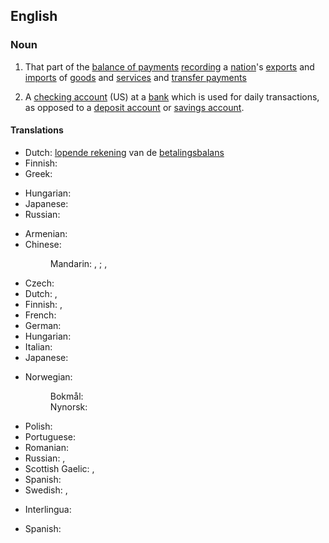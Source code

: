 {{also|current-account}}
==English==
{{wikipedia}}

===Noun===
{{en-noun}}

# That part of the [[balance of payments]] [[recording]] a [[nation]]'s [[export]]s and [[import]]s of [[goods]] and [[service]]s and [[transfer payment]]s
# {{lb|en|British}} A [[checking account]] (US) at a [[bank]] which is used for daily transactions, as opposed to a [[deposit account]] or [[savings account]].

====Translations====
{{trans-top|part of balance of payments}}
* Dutch: [[lopende rekening]] van de [[betalingsbalans]] {{g|f}}
* Finnish: {{t+|fi|vaihtotase}}
* Greek: {{t+|el|Ισοζύγιο Τρεχουσών Συναλλαγών|n|sc=Grek}}
{{trans-mid}}
* Hungarian: {{t+|hu|folyó fizetési mérleg}}
* Japanese: {{t|ja|経常勘定|tr=keijōkanjō}}
* Russian: {{t|ru|торго́вый бала́нс|m}}
{{trans-bottom}}

{{trans-top|checking account}}
* Armenian: {{t|hy|ընթացիկ հաշիվ|sc=Armn}}
* Chinese:
*: Mandarin: {{t|cmn|往來賬戶|sc=Hani}}, {{t|cmn|往来账户|tr=wǎnglái zhànghù|sc=Hani}}; {{t|cmn|支票賬戶|sc=Hani}}, {{t|cmn|支票账户|tr=zhīpiào zhànghù|sc=Hani}} {{qualifier|checking account}}
* Czech: {{t|cs|běžný účet|m}}
* Dutch: {{t+|nl|zichtrekening|f}}, {{t|nl|lopende rekening}}
* Finnish: {{t|fi|käyttelytili}}, {{t|fi|šekkitili}} {{qualifier|checking account}}
* French: {{t+|fr|compte courant|m}}
* German: {{t+|de|Girokonto|n}}
* Hungarian: {{t+|hu|folyószámla}}
* Italian: {{t+|it|conto corrente|m}}
* Japanese: {{t|ja|当座預金|tr=とうざよきん, tōzayokin}}
{{trans-mid}}
* Norwegian:
*: Bokmål: {{t|nb|brukskonto|m}}
*: Nynorsk: {{t|nn|brukskonto|m}}
* Polish: {{t|pl|rachunek bieżący|m-in}}
* Portuguese: {{t+|pt|conta corrente|f}}
* Romanian: {{t+|ro|cont curent|m}}
* Russian: {{t|ru|теку́щий счёт|m|tr=tekúščij sčot}}, {{t|ru|че́ковый счёт|m|tr=čékovyj sčot}} {{qualifier|checking account}}
* Scottish Gaelic: {{t|gd|ruith-chunntas|m}}, {{t|gd|cunntas-ruith|m}}
* Spanish: {{t|es|cuenta corriente|f}}
* Swedish: {{t|sv|kurantkonto|n}}, {{t|sv|checkkonto|n}} {{qualifier|checking account}}
{{trans-bottom}}

{{checktrans-top}}
* Interlingua: {{t-check|ia|conto currente}}
{{trans-mid}}
* Spanish: {{t-check|es|cuenta corriente|f}}
{{trans-bottom}}